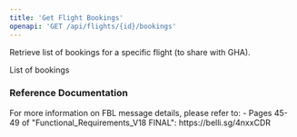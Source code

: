 ```yaml
---
title: 'Get Flight Bookings'
openapi: 'GET /api/flights/{id}/bookings'
---
```


Retrieve list of bookings for a specific flight (to share with GHA).



<ParamField status="200" type="FlightBookingsResponse">
  <ParamField name="bookings" type="array">
    List of bookings
  </ParamField>
</ParamField>

### Reference Documentation

<Info>
For more information on FBL message details, please refer to:
- Pages 45-49 of "Functional_Requirements_V18 FINAL": https://belli.sg/4nxxCDR
</Info>